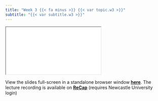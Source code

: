 ```yaml
---
title: "Week 3 {{< fa minus >}} {{< var topic.w3 >}}"
subtitle: "{{< var subtitle.w3 >}}"
---
```


:::{.column-page-right}

```{=html}
<iframe class="slide-deck" src="../../{{< var slides.w3 >}}"></iframe>
```

View the slides full-screen in a standalone browser window [**here**]({{< var slides.w3 >}}){target="_blank"}. The lecture recording is available on [**ReCap**](https://campus.recap.ncl.ac.uk/Panopto/Pages/Sessions/List.aspx#folderID=%22699937e9-4554-40ed-8e00-af8d00092271%22){target="_blank"} (requires Newcastle University login)
:::
